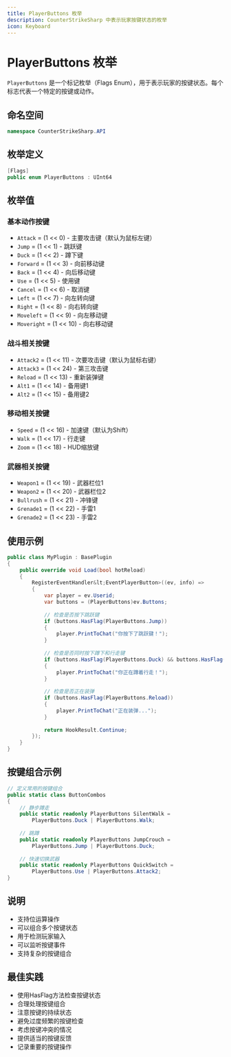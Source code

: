 ```yaml
---
title: PlayerButtons 枚举
description: CounterStrikeSharp 中表示玩家按键状态的枚举
icon: Keyboard
---
```


# PlayerButtons 枚举

`PlayerButtons` 是一个标记枚举（Flags Enum），用于表示玩家的按键状态。每个标志代表一个特定的按键或动作。

## 命名空间

```csharp
namespace CounterStrikeSharp.API
```

## 枚举定义

```csharp
[Flags]
public enum PlayerButtons : UInt64
```

## 枚举值

### 基本动作按键

- `Attack` = (1 &lt;&lt; 0) - 主要攻击键（默认为鼠标左键）
- `Jump` = (1 &lt;&lt; 1) - 跳跃键
- `Duck` = (1 &lt;&lt; 2) - 蹲下键
- `Forward` = (1 &lt;&lt; 3) - 向前移动键
- `Back` = (1 &lt;&lt; 4) - 向后移动键
- `Use` = (1 &lt;&lt; 5) - 使用键
- `Cancel` = (1 &lt;&lt; 6) - 取消键
- `Left` = (1 &lt;&lt; 7) - 向左转向键
- `Right` = (1 &lt;&lt; 8) - 向右转向键
- `Moveleft` = (1 &lt;&lt; 9) - 向左移动键
- `Moveright` = (1 &lt;&lt; 10) - 向右移动键

### 战斗相关按键

- `Attack2` = (1 &lt;&lt; 11) - 次要攻击键（默认为鼠标右键）
- `Attack3` = (1 &lt;&lt; 24) - 第三攻击键
- `Reload` = (1 &lt;&lt; 13) - 重新装弹键
- `Alt1` = (1 &lt;&lt; 14) - 备用键1
- `Alt2` = (1 &lt;&lt; 15) - 备用键2

### 移动相关按键

- `Speed` = (1 &lt;&lt; 16) - 加速键（默认为Shift）
- `Walk` = (1 &lt;&lt; 17) - 行走键
- `Zoom` = (1 &lt;&lt; 18) - HUD缩放键

### 武器相关按键

- `Weapon1` = (1 &lt;&lt; 19) - 武器栏位1
- `Weapon2` = (1 &lt;&lt; 20) - 武器栏位2
- `Bullrush` = (1 &lt;&lt; 21) - 冲锋键
- `Grenade1` = (1 &lt;&lt; 22) - 手雷1
- `Grenade2` = (1 &lt;&lt; 23) - 手雷2

## 使用示例

```csharp
public class MyPlugin : BasePlugin
{
    public override void Load(bool hotReload)
    {
        RegisterEventHandler&lt;EventPlayerButton>((ev, info) =>
        {
            var player = ev.Userid;
            var buttons = (PlayerButtons)ev.Buttons;
            
            // 检查是否按下跳跃键
            if (buttons.HasFlag(PlayerButtons.Jump))
            {
                player.PrintToChat("你按下了跳跃键！");
            }
            
            // 检查是否同时按下蹲下和行走键
            if (buttons.HasFlag(PlayerButtons.Duck) && buttons.HasFlag(PlayerButtons.Walk))
            {
                player.PrintToChat("你正在蹲着行走！");
            }
            
            // 检查是否正在装弹
            if (buttons.HasFlag(PlayerButtons.Reload))
            {
                player.PrintToChat("正在装弹...");
            }
            
            return HookResult.Continue;
        });
    }
}
```

## 按键组合示例

```csharp
// 定义常用的按键组合
public static class ButtonCombos
{
    // 静步蹲走
    public static readonly PlayerButtons SilentWalk = 
        PlayerButtons.Duck | PlayerButtons.Walk;
    
    // 跳蹲
    public static readonly PlayerButtons JumpCrouch = 
        PlayerButtons.Jump | PlayerButtons.Duck;
    
    // 快速切换武器
    public static readonly PlayerButtons QuickSwitch = 
        PlayerButtons.Use | PlayerButtons.Attack2;
}
```

## 说明

- 支持位运算操作
- 可以组合多个按键状态
- 用于检测玩家输入
- 可以监听按键事件
- 支持复杂的按键组合

## 最佳实践

- 使用HasFlag方法检查按键状态
- 合理处理按键组合
- 注意按键的持续状态
- 避免过度频繁的按键检查
- 考虑按键冲突的情况
- 提供适当的按键反馈
- 记录重要的按键操作
``` 